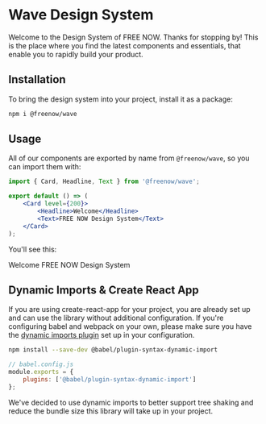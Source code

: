 
<Meta title="Get Started" />

# Wave Design System

Welcome to the Design System of FREE NOW. Thanks for stopping by! This is the place where you find the latest components and essentials, that enable you to rapidly build your product.

## Installation

To bring the design system into your project, install it as a package:

```bash
npm i @freenow/wave
```

## Usage

All of our components are exported by name from `@freenow/wave`, so you can import them with:

```jsx
import { Card, Headline, Text } from '@freenow/wave';

export default () => (
    <Card level={200}>
        <Headline>Welcome</Headline>
        <Text>FREE NOW Design System</Text>
    </Card>
);
```

You'll see this:

<Card level={200}>
    <Headline>Welcome</Headline>
    <Text>FREE NOW Design System</Text>
</Card>

## Dynamic Imports & Create React App

If you are using create-react-app for your project, you are already set up and can use the library without additional
configuration. If you're configuring babel and webpack on your own, please make sure you have the
[dynamic imports plugin](https://babeljs.io/docs/en/babel-plugin-syntax-dynamic-import) set up in your configuration.

```bash
npm install --save-dev @babel/plugin-syntax-dynamic-import
```

```js
// babel.config.js
module.exports = {
    plugins: ['@babel/plugin-syntax-dynamic-import']
};
```

We've decided to use dynamic imports to better support tree shaking and reduce the bundle
size this library will take up in your project.
